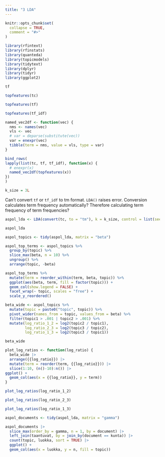 ```yaml
---
title: "3 LDA"
---
```


```r
knitr::opts_chunk$set(
  collapse = TRUE,
  comment = "#>"
)
```

```r
library(rfintext)
library(rfinstats)
library(quanteda)
library(topicmodels)
library(tidytext)
library(dplyr)
library(tidyr)
library(ggplot2)
```

```r
tf
```

```r
topfeatures(tc)
```

```r
topfeatures(tf)
```

```r
topfeatures(tf_idf)
```

```r
named_vec2df <- function(vec) {
  nms <- names(vec)
  vls <- vec
  # var = deparse(substitute(vec))
  var = enexpr(vec)
  tibble(term = nms, value = vls, type = var)
}
```

```r
bind_rows(
lapply(list(tc, tf, tf_idf), function(x) {
  # enexpr(x)
  named_vec2df(topfeatures(x))
})
)
```

```r
k_size = 3L
```

Can't convert `tf` or `tf_idf` to tm format. `LDA()` raises error. Conversion
calculates term frequency automatically? Therefore calculating term frequency of 
term frequencies?

```r
aspol_lda <- LDA(convert(tc, to = "tm"), k = k_size, control = list(seed = 1234))
```

```r
aspol_lda
```

```r
aspol_topics <- tidy(aspol_lda, matrix = "beta")
```

```r
aspol_top_terms <- aspol_topics %>%
  group_by(topic) %>%
  slice_max(beta, n = 10) %>% 
  ungroup() %>%
  arrange(topic, -beta)

aspol_top_terms %>%
  mutate(term = reorder_within(term, beta, topic)) %>%
  ggplot(aes(beta, term, fill = factor(topic))) +
  geom_col(show.legend = FALSE) +
  facet_wrap(~ topic, scales = "free") +
  scale_y_reordered()
```

```r
beta_wide <- aspol_topics %>%
  mutate(topic = paste0("topic", topic)) %>%
  pivot_wider(names_from = topic, values_from = beta) %>% 
  filter(topic1 > .001 | topic2 > .001) %>%
  mutate(log_ratio_1_2 = log2(topic2 / topic1),
         log_ratio_2_3 = log2(topic3 / topic2),
         log_ratio_1_3 = log2(topic3 / topic1))

beta_wide
```

```r
plot_log_ratios <- function(log_ratio) {
  beta_wide |>
  arrange({{log_ratio}}) |>
  mutate(term = reorder(term, {{log_ratio}})) |>
  slice(1:10, (n()-10):n()) |>
ggplot() +
  geom_col(aes(x = {{log_ratio}}, y = term))
}
```

```r
plot_log_ratios(log_ratio_1_2)
```

```r
plot_log_ratios(log_ratio_2_3)
```

```r
plot_log_ratios(log_ratio_1_3)
```

```r
aspol_documents <- tidy(aspol_lda, matrix = "gamma")
```

```r
aspol_documents |>
  slice_max(order_by = gamma, n = 1, by = document) |>
  left_join(taantuvat, by = join_by(document == kunta)) |>
  count(topic, luokka, sort = TRUE) |>
  ggplot() +
  geom_col(aes(x = luokka, y = n, fill = topic))
```

